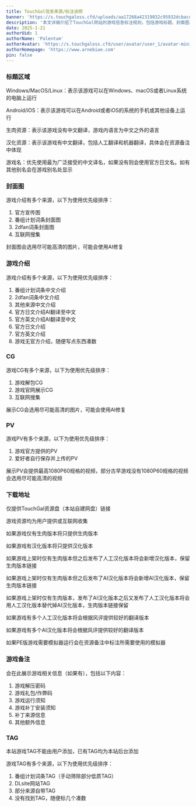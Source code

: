 ```yaml
---
title: TouchGal信息来源/标注说明
banner: 'https://s.touchgaloss.cfd/uploads/aa17268a42319832c95932dcbacd4e7a.avif'
description: '本文详细介绍了TouchGal网站的游戏信息标注规则，包括游戏标题、封面图、介绍、CG、PV、下载地址和TAG的来源与优先级。标签标注游戏平台（PC/PE）、语言（生肉/汉化/中文）及名称；封面图和介绍优先使用官方或权威来源；CG和PV选用高清资源；下载地址仅提供自建网盘链接，优先提供汉化版本；TAG来源于番组计划、DLsite等。文章还说明了游戏备注和TAG的添加规则，确保信息准确性和用户体验。'
date: 2025-1-21
authorUid: 1
authorName: 'Palentum'
authorAvatar: 'https://s.touchgaloss.cfd/user/avatar/user_1/avatar-mini.avif'
authorHomepage: 'https://www.arnebiae.com'
pin: false
---
```


### 标题区域

Windows/MacOS/Linux：表示该游戏可以在Windows、macOS或者Linux系统的电脑上运行

Android/iOS：表示该游戏可以在Android或者iOS的系统的手机或其他设备上运行

生肉资源：表示该游戏没有中文翻译，游戏内语言为中文之外的语言

汉化资源：表示该游戏有中文翻译，包括人工翻译和机器翻译，具体会在资源备注中体现

游戏名：优先使用最为广泛接受的中文译名，如果没有则会使用官方日文名。如有其他别名会在游戏别名处显示

### 封面图

游戏介绍有多个来源，以下为使用优先级排序：

1.  官方宣传图
2.  番组计划词条封面图
3.  2dfan词条封面图
4.  互联网搜集

封面图会选用尽可能高清的图片，可能会使用AI修复

###  游戏介绍

游戏介绍有多个来源，以下为使用优先级排序：

1.  番组计划词条中文介绍
2.  2dfan词条中文介绍
3.  其他来源中文介绍
4.  官方日文介绍AI翻译至中文
5.  官方英文介绍AI翻译至中文
6.  官方日文介绍
7.  官方英文介绍
8.  游戏无官方介绍，随便写点东西凑数

### CG

游戏CG有多个来源，以下为使用优先级排序：

1.  游戏解包CG
2.  游戏官网展示CG
3.  互联网搜集

展示CG会选用尽可能高清的图片，可能会使用AI修复

### PV

游戏PV有多个来源，以下为使用优先级排序：

1.  游戏官方提供的PV
2.  爱好者自行保存并上传的PV

展示PV会提供最高1080P60规格的视频，部分古早游戏没有1080P60规格的视频会选用尽可能高清的视频

### 下载地址

仅提供TouchGal资源盘（本站自建网盘）链接

游戏资源均为用户提供或互联网收集

如果游戏仅有生肉版本将只提供生肉版本

如果游戏有汉化版本将只提供汉化版本

如果游戏上架时仅有生肉版本但之后发布了人工汉化版本将会新增汉化版本，保留生肉版本链接

如果游戏上架时仅有生肉版本但之后发布了AI汉化版本将会新增AI汉化版本，保留生肉版本链接

如果游戏上架时仅有生肉版本，发布了AI汉化版本之后又发布了人工汉化版本将会用人工汉化版本替代掉AI汉化版本，生肉版本链接保留

如果游戏有多个人工汉化版本将会根据风评提供较好的翻译版本

如果游戏有多个AI汉化版本将会根据风评提供较好的翻译版本

如果PE版游戏需要模拟器运行会在资源备注中标注所需要使用的模拟器

### 游戏备注

会在此展示游戏相关信息（如果有），包括以下内容：

1.  游戏解压密码
2.  游戏礼包/作弊码
3.  游戏运行须知
4.  游戏补丁安装须知
5.  补丁来源信息
6.  其他额外信息

### TAG

本站游戏TAG不能由用户添加，已有TAG均为本站后台添加

游戏TAG有多个来源，以下为使用优先级排序：

1.  番组计划词条TAG（手动筛除部分低质TAG）
2.  DLsite网站TAG
3.  部分来源自带TAG
4.  没有找到TAG，随便标几个凑数
